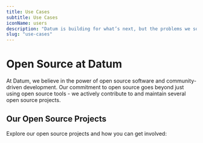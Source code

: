 ```yaml
---
title: Use Cases
subtitle: Use Cases
iconName: users
description: "Datum is building for what’s next, but the problems we solve are here today."
slug: "use-cases"
---
```



# Open Source at Datum

At Datum, we believe in the power of open source software and community-driven development. Our commitment to open source goes beyond just using open source tools - we actively contribute to and maintain several open source projects.

## Our Open Source Projects

Explore our open source projects and how you can get involved:

